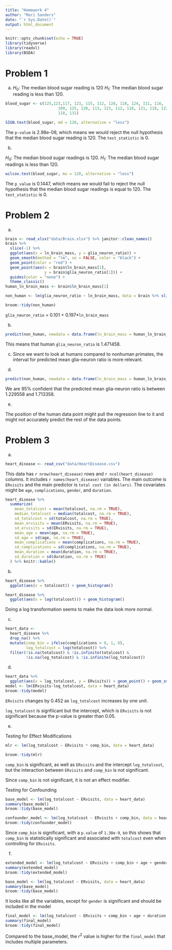 ```yaml
---
title: "Homework 4"
author: "Mari Sanders"
date: "`r Sys.Date()`"
output: html_document
---
```


```r
knitr::opts_chunk$set(echo = TRUE)
library(tidyverse)
library(readxl)
library(BSDA)
```

# Problem 1 

a) 
$H_0:$ The median blood sugar reading is 120
$H_1:$ The median blood sugar reading is less than 120. 

```r
blood_sugar <- c(125,123,117, 123, 115, 112, 128, 118, 124, 111, 116, 
                       109, 125, 120, 113, 123, 112, 118, 121, 118, 122, 115,105, 
                       118, 131)

SIGN.test(blood_sugar, md = 120, alternative = "less")

```

The `p-value` is 2.98e-08, which means we would reject the null hypothesis that the median blood sugar reading is 120. The `test_statistic` is 0. 

b)

$H_0:$ The median blood sugar readings is 120. 
$H_1:$ The median blood sugar readings is less than 120. 

```r
wilcox.test(blood_sugar, mu = 120, alternative = "less")
```

The `p_value` is 0.1447, which means we would fail to reject the null hypothesis that the median blood sugar readings is equal to 120. The `test_statistic` is 0. 

# Problem 2 

a) 

```r
brain <- read_xlsx("data/Brain.xlsx") %>% janitor::clean_names() 
brain %>% 
  slice(-1) %>% 
  ggplot(aes(x = ln_brain_mass, y = glia_neuron_ratio)) +
  geom_smooth(method = "lm", se = FALSE, color = "black") +
  geom_point(color = "red") +
  geom_point(aes(x = brain$ln_brain_mass[1], 
                 y = brain$glia_neuron_ratio[1])) +
  guides(color = "none") +
  theme_classic()
human_ln_brain_mass <- brain$ln_brain_mass[1]

non_human <- lm(glia_neuron_ratio ~ ln_brain_mass, data = brain %>% slice(-1))

broom::tidy(non_human)

```

`glia_neuron_ratio` = 0.101 + 0.197*`ln_brain_mass`

b) 

```r
predict(non_human, newdata = data.frame(ln_brain_mass = human_ln_brain_mass))
```

This means that human `glia_neuron_ratio` is 1.471458. 


c) Since we want to look at humans compared to nonhuman primates, the interval for predicted mean glia-neuron ratio is more relevant. 

d) 

```r

predict(non_human, newdata = data.frame(ln_brain_mass = human_ln_brain_mass), interval = "confidence", level = 0.95)
```

We are 95% confident that the predicted mean glia-neuron ratio is between 1.229558 and 1.713358. 

e) 

The position of the human data point might pull the regression line to it and might not accurately predict the rest of the data points. 

# Problem 3 

a) 

```r
heart_disease <- read_csv("data/HeartDisease.csv") 
```

This data has `r nrow(heart_disease)` rows and `r ncol(heart_disease)` columns. It includes `r names(heart_disease)` variables. The main outcome is `ERvisits` and the main predictor is `total cost (in dollars)`. The covariates might be `age`, `complications`, `gender`, and `duration`.

```r
heart_disease %>% 
  summarize(
    mean_totalcost = mean(totalcost, na.rm = TRUE),
    median_totalcost = median(totalcost, na.rm = TRUE),
    sd_totalcost = sd(totalcost, na.rm = TRUE),
    mean_ervisits = mean(ERvisits, na.rm = TRUE),
    sd_ervisits = sd(ERvisits, na.rm = TRUE),
    mean_age = mean(age, na.rm = TRUE),
    sd_age = sd(age, na.rm = TRUE),
    mean_complications = mean(complications, na.rm = TRUE),
    sd_complications = sd(complications, na.rm = TRUE),
    mean_duration = mean(duration, na.rm = TRUE),
    sd_duration = sd(duration, na.rm = TRUE)
  ) %>% knitr::kable()
```

b) 

```r
heart_disease %>% 
  ggplot(aes(x = totalcost)) + geom_histogram()

heart_disease %>% 
  ggplot(aes(x = log(totalcost))) + geom_histogram()

```

Doing a log transformation seems to make the data look more normal. 

c) 

```r
heart_data <- 
  heart_disease %>% 
  drop_na() %>% 
  mutate(comp_bin = ifelse(complications > 0, 1, 0), 
         log_totalcost = log(totalcost)) %>%
  filter(!is.na(totalcost) & !is.infinite(totalcost) & 
         !is.na(log_totalcost) & !is.infinite(log_totalcost))
```

d) 

```r
heart_data %>% 
  ggplot(aes(x = log_totalcost, y = ERvisits)) + geom_point() + geom_smooth(method = lm, se = FALSE)
model <- lm(ERvisits~log_totalcost, data = heart_data)
broom::tidy(model)
```

`ERvisits` changes by 0.452 as `log_totalcost` increases by one unit. 

`log_totalcost` is signfiicant but the intercept, which is `ERvisits` is not significant because the p-value is greater than 0.05. 

e) 

Testing for Effect Modifications 
```r
mlr <- lm(log_totalcost ~ ERvisits * comp_bin, data = heart_data)

broom::tidy(mlr)
```

`comp_bin` is significant, as well as `ERvisits` and the intercept `log_totalcost`, but the interaction between `ERvisits` and `comp_bin` is not significant. 

Since `comp_bin` is not significant, it is not an effect modifier. 

Testing for Confounding

```r
base_model <- lm(log_totalcost ~ ERvisits, data = heart_data)
summary(base_model)
broom::tidy(base_model)

confounder_model <- lm(log_totalcost ~ ERvisits + comp_bin, data = heart_data)
broom::tidy(confounder_model)
```

Since `comp_bin` is significant, with a `p.value` of `1.38e-9`, so this shows that `comp_bin` is statistically significant and associated with `totalcost` even when controlling for `ERvisits`. 

f) 

```r
extended_model <- lm(log_totalcost ~ ERvisits + comp_bin + age + gender + duration, data = heart_data)
summary(extended_model)
broom::tidy(extended_model)

base_model <- lm(log_totalcost ~ ERvisits, data = heart_data)
summary(base_model)
broom::tidy(base_model)
```

It looks like all the variables, except for `gender` is significant and should be included in the model

```r
final_model <- lm(log_totalcost ~ ERvisits + comp_bin + age + duration, data = heart_data)
summary(final_model)
broom::tidy(final_model)
```

Compared to the base_model, the $r^2$ value is higher for the `final_model` that includes multiple parameters. 
